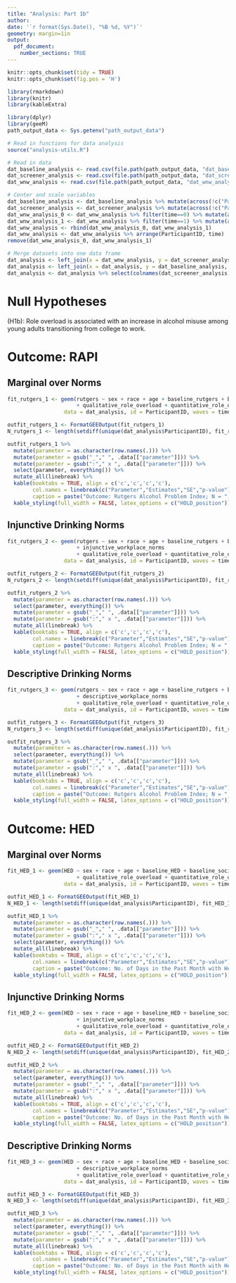 ```yaml
---
title: "Analysis: Part 1b"
author: 
date: '`r format(Sys.Date(), "%B %d, %Y")`'
geometry: margin=1in
output: 
  pdf_document:
    number_sections: TRUE
---
```



```r
knitr::opts_chunk$set(tidy = TRUE)
knitr::opts_chunk$set(fig.pos = 'H')
```


```r
library(rmarkdown)
library(knitr)
library(kableExtra)
```


```r
library(dplyr)
library(geeM)
path_output_data <- Sys.getenv("path_output_data")

# Read in functions for data analysis
source("analysis-utils.R")

# Read in data
dat_baseline_analysis <- read.csv(file.path(path_output_data, "dat_baseline_analysis.csv"), header = TRUE)
dat_screener_analysis <- read.csv(file.path(path_output_data, "dat_screener_analysis.csv"), header = TRUE)
dat_wnw_analysis <- read.csv(file.path(path_output_data, "dat_wnw_analysis.csv"), header = TRUE)

# Center and scale variables
dat_baseline_analysis <- dat_baseline_analysis %>% mutate(across(!c("ParticipantID"), scale))
dat_screener_analysis <- dat_screener_analysis %>% mutate(across(!c("ParticipantID","sex","race"), scale))
dat_wnw_analysis_0 <- dat_wnw_analysis %>% filter(time==0) %>% mutate(across(!c("ParticipantID","time","survey_timepoint","CASEID","HED","rutgers"), scale))
dat_wnw_analysis_1 <- dat_wnw_analysis %>% filter(time==1) %>% mutate(across(!c("ParticipantID","time","survey_timepoint","CASEID","HED","rutgers"), scale))
dat_wnw_analysis <- rbind(dat_wnw_analysis_0, dat_wnw_analysis_1)
dat_wnw_analysis <- dat_wnw_analysis %>% arrange(ParticipantID, time)
remove(dat_wnw_analysis_0, dat_wnw_analysis_1)

# Merge datasets into one data frame
dat_analysis <- left_join(x = dat_wnw_analysis, y = dat_screener_analysis, by = "ParticipantID")
dat_analysis <- left_join(x = dat_analysis, y = dat_baseline_analysis, by = "ParticipantID")
dat_analysis <- dat_analysis %>% select(colnames(dat_screener_analysis), colnames(dat_baseline_analysis), everything())
```

# Null Hypotheses

(H1b): Role overload is associated with an increase in alcohol misuse among young adults transitioning from college to work.

# Outcome: RAPI

## Marginal over Norms
```r
fit_rutgers_1 <- geem(rutgers ~ sex + race + age + baseline_rutgers + baseline_social_desirability + baseline_impulsivity + lifestress 
                      + qualitative_role_overload + quantitative_role_overload, 
                  data = dat_analysis, id = ParticipantID, waves = time, corstr = "exchangeable", family = "quasipoisson")

outfit_rutgers_1 <- FormatGEEOutput(fit_rutgers_1)
N_rutgers_1 <- length(setdiff(unique(dat_analysis$ParticipantID), fit_rutgers_1$dropped))
```

```r
outfit_rutgers_1 %>%
  mutate(parameter = as.character(row.names(.))) %>%
  mutate(parameter = gsub("_"," ", .data[["parameter"]])) %>%
  mutate(parameter = gsub(":"," x ", .data[["parameter"]])) %>%
  select(parameter, everything()) %>%
  mutate_all(linebreak) %>%
  kable(booktabs = TRUE, align = c('c','c','c','c'),
        col.names = linebreak(c("Parameter","Estimates","SE","p-value"), align = "c"),
        caption = paste("Outcome: Rutgers Alcohol Problem Index; N = ", N_rutgers_1, sep=""), escape = FALSE) %>%
  kable_styling(full_width = FALSE, latex_options = c("HOLD_position"))  
```

## Injunctive Drinking Norms

```r
fit_rutgers_2 <- geem(rutgers ~ sex + race + age + baseline_rutgers + baseline_social_desirability + baseline_impulsivity + lifestress 
                      + injunctive_workplace_norms
                      + qualitative_role_overload + quantitative_role_overload, 
                  data = dat_analysis, id = ParticipantID, waves = time, corstr = "exchangeable", family = "quasipoisson")

outfit_rutgers_2 <- FormatGEEOutput(fit_rutgers_2)
N_rutgers_2 <- length(setdiff(unique(dat_analysis$ParticipantID), fit_rutgers_2$dropped))
```

```r
outfit_rutgers_2 %>%
  mutate(parameter = as.character(row.names(.))) %>%
  select(parameter, everything()) %>%
  mutate(parameter = gsub("_"," ", .data[["parameter"]])) %>%
  mutate(parameter = gsub(":"," x ", .data[["parameter"]])) %>%
  mutate_all(linebreak) %>%
  kable(booktabs = TRUE, align = c('c','c','c','c'),
        col.names = linebreak(c("Parameter","Estimates","SE","p-value"), align = "c"),
        caption = paste("Outcome: Rutgers Alcohol Problem Index; N = ", N_rutgers_2, sep=""), escape = FALSE) %>%
  kable_styling(full_width = FALSE, latex_options = c("HOLD_position"))  
```


## Descriptive Drinking Norms

```r
fit_rutgers_3 <- geem(rutgers ~ sex + race + age + baseline_rutgers + baseline_social_desirability + baseline_impulsivity + lifestress 
                      + descriptive_workplace_norms
                      + qualitative_role_overload + quantitative_role_overload, 
                  data = dat_analysis, id = ParticipantID, waves = time, corstr = "exchangeable", family = "quasipoisson")

outfit_rutgers_3 <- FormatGEEOutput(fit_rutgers_3)
N_rutgers_3 <- length(setdiff(unique(dat_analysis$ParticipantID), fit_rutgers_3$dropped))
```


```r
outfit_rutgers_3 %>%
  mutate(parameter = as.character(row.names(.))) %>%
  select(parameter, everything()) %>%
  mutate(parameter = gsub("_"," ", .data[["parameter"]])) %>%
  mutate(parameter = gsub(":"," x ", .data[["parameter"]])) %>%
  mutate_all(linebreak) %>%
  kable(booktabs = TRUE, align = c('c','c','c','c'),
        col.names = linebreak(c("Parameter","Estimates","SE","p-value"), align = "c"),
        caption = paste("Outcome: Rutgers Alcohol Problem Index; N = ", N_rutgers_3, sep=""), escape = FALSE) %>%
  kable_styling(full_width = FALSE, latex_options = c("HOLD_position"))  
```


# Outcome: HED


## Marginal over Norms
```r
fit_HED_1 <- geem(HED ~ sex + race + age + baseline_HED + baseline_social_desirability + baseline_impulsivity + lifestress 
                      + qualitative_role_overload + quantitative_role_overload, 
                  data = dat_analysis, id = ParticipantID, waves = time, corstr = "exchangeable", family = "quasipoisson")

outfit_HED_1 <- FormatGEEOutput(fit_HED_1)
N_HED_1 <- length(setdiff(unique(dat_analysis$ParticipantID), fit_HED_1$dropped))
```

```r
outfit_HED_1 %>%
  mutate(parameter = as.character(row.names(.))) %>%
  mutate(parameter = gsub("_"," ", .data[["parameter"]])) %>%
  mutate(parameter = gsub(":"," x ", .data[["parameter"]])) %>%
  select(parameter, everything()) %>%
  mutate_all(linebreak) %>%
  kable(booktabs = TRUE, align = c('c','c','c','c'),
        col.names = linebreak(c("Parameter","Estimates","SE","p-value"), align = "c"),
        caption = paste("Outcome: No. of Days in the Past Month with Heavy Episodic Drinking; N = ", N_HED_1, sep=""), escape = FALSE) %>%
  kable_styling(full_width = FALSE, latex_options = c("HOLD_position"))  
```

## Injunctive Drinking Norms

```r
fit_HED_2 <- geem(HED ~ sex + race + age + baseline_HED + baseline_social_desirability + baseline_impulsivity + lifestress 
                      + injunctive_workplace_norms
                      + qualitative_role_overload + quantitative_role_overload, 
                  data = dat_analysis, id = ParticipantID, waves = time, corstr = "exchangeable", family = "quasipoisson")

outfit_HED_2 <- FormatGEEOutput(fit_HED_2)
N_HED_2 <- length(setdiff(unique(dat_analysis$ParticipantID), fit_HED_2$dropped))
```

```r
outfit_HED_2 %>%
  mutate(parameter = as.character(row.names(.))) %>%
  select(parameter, everything()) %>%
  mutate(parameter = gsub("_"," ", .data[["parameter"]])) %>%
  mutate(parameter = gsub(":"," x ", .data[["parameter"]])) %>%
  mutate_all(linebreak) %>%
  kable(booktabs = TRUE, align = c('c','c','c','c'),
        col.names = linebreak(c("Parameter","Estimates","SE","p-value"), align = "c"),
        caption = paste("Outcome: No. of Days in the Past Month with Heavy Episodic Drinking; N = ", N_HED_2, sep=""), escape = FALSE) %>%
  kable_styling(full_width = FALSE, latex_options = c("HOLD_position"))  
```


## Descriptive Drinking Norms

```r
fit_HED_3 <- geem(HED ~ sex + race + age + baseline_HED + baseline_social_desirability + baseline_impulsivity + lifestress 
                      + descriptive_workplace_norms
                      + qualitative_role_overload + quantitative_role_overload, 
                  data = dat_analysis, id = ParticipantID, waves = time, corstr = "exchangeable", family = "quasipoisson")

outfit_HED_3 <- FormatGEEOutput(fit_HED_3)
N_HED_3 <- length(setdiff(unique(dat_analysis$ParticipantID), fit_HED_3$dropped))
```


```r
outfit_HED_3 %>%
  mutate(parameter = as.character(row.names(.))) %>%
  select(parameter, everything()) %>%
  mutate(parameter = gsub("_"," ", .data[["parameter"]])) %>%
  mutate(parameter = gsub(":"," x ", .data[["parameter"]])) %>%
  mutate_all(linebreak) %>%
  kable(booktabs = TRUE, align = c('c','c','c','c'),
        col.names = linebreak(c("Parameter","Estimates","SE","p-value"), align = "c"),
        caption = paste("Outcome: No. of Days in the Past Month with Heavy Episodic Drinking; N = ", N_HED_3, sep=""), escape = FALSE) %>%
  kable_styling(full_width = FALSE, latex_options = c("HOLD_position"))  
```




